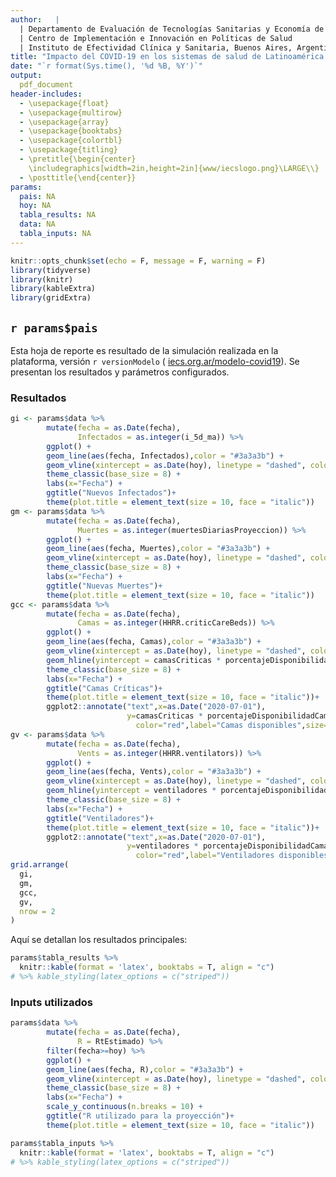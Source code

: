 ```yaml
---
author:   |
  | Departamento de Evaluación de Tecnologías Sanitarias y Economía de la Salud 
  | Centro de Implementación e Innovación en Políticas de Salud 
  | Instituto de Efectividad Clínica y Sanitaria, Buenos Aires, Argentina
title: "Impacto del COVID-19 en los sistemas de salud de Latinoamérica y el Caribe"
date: "`r format(Sys.time(), '%d %B, %Y')`"
output:
  pdf_document
header-includes:
  - \usepackage{float}
  - \usepackage{multirow}
  - \usepackage{array}
  - \usepackage{booktabs}
  - \usepackage{colortbl}
  - \usepackage{titling}
  - \pretitle{\begin{center}
    \includegraphics[width=2in,height=2in]{www/iecslogo.png}\LARGE\\}
  - \posttitle{\end{center}}
params: 
  pais: NA
  hoy: NA
  tabla_results: NA
  data: NA
  tabla_inputs: NA
---
```


```r
knitr::opts_chunk$set(echo = F, message = F, warning = F)
library(tidyverse)
library(knitr)
library(kableExtra)
library(gridExtra)
```

## `r params$pais`

Esta hoja de reporte es resultado de la simulación realizada en la plataforma, versión `r versionModelo` ( [iecs.org.ar/modelo-covid19](http://shinyapps.iecs.org.ar/modelo-covid19/)). Se presentan los resultados y parámetros configurados.

### Resultados

```r
gi <- params$data %>%
        mutate(fecha = as.Date(fecha),
               Infectados = as.integer(i_5d_ma)) %>%
        ggplot() +
        geom_line(aes(fecha, Infectados),color = "#3a3a3b") +
        geom_vline(xintercept = as.Date(hoy), linetype = "dashed", color="grey")+
        theme_classic(base_size = 8) +
        labs(x="Fecha") +
        ggtitle("Nuevos Infectados")+
        theme(plot.title = element_text(size = 10, face = "italic"))
gm <- params$data %>%
        mutate(fecha = as.Date(fecha),
               Muertes = as.integer(muertesDiariasProyeccion)) %>%
        ggplot() +
        geom_line(aes(fecha, Muertes),color = "#3a3a3b") +
        geom_vline(xintercept = as.Date(hoy), linetype = "dashed", color="grey")+
        theme_classic(base_size = 8) +
        labs(x="Fecha") +
        ggtitle("Nuevas Muertes")+
        theme(plot.title = element_text(size = 10, face = "italic"))
gcc <- params$data %>%
        mutate(fecha = as.Date(fecha),
               Camas = as.integer(HHRR.criticCareBeds)) %>%
        ggplot() +
        geom_line(aes(fecha, Camas),color = "#3a3a3b") +
        geom_vline(xintercept = as.Date(hoy), linetype = "dashed", color="grey")+
        geom_hline(yintercept = camasCriticas * porcentajeDisponibilidadCamasCOVID, linetype="dashed", color="red")+
        theme_classic(base_size = 8) +
        labs(x="Fecha") +
        ggtitle("Camas Críticas")+
        theme(plot.title = element_text(size = 10, face = "italic"))+     
        ggplot2::annotate("text",x=as.Date("2020-07-01"),
                          y=camasCriticas * porcentajeDisponibilidadCamasCOVID * 1.1,
                            color="red",label="Camas disponibles",size=3)
gv <- params$data %>%
        mutate(fecha = as.Date(fecha),
               Vents = as.integer(HHRR.ventilators)) %>%
        ggplot() +
        geom_line(aes(fecha, Vents),color = "#3a3a3b") +
        geom_vline(xintercept = as.Date(hoy), linetype = "dashed", color="grey")+
        geom_hline(yintercept = ventiladores * porcentajeDisponibilidadCamasCOVID, linetype="dashed", color="red")+
        theme_classic(base_size = 8) +
        labs(x="Fecha") +
        ggtitle("Ventiladores")+
        theme(plot.title = element_text(size = 10, face = "italic"))+     
        ggplot2::annotate("text",x=as.Date("2020-07-01"),
                          y=ventiladores * porcentajeDisponibilidadCamasCOVID * 1.1,
                            color="red",label="Ventiladores disponibles",size=3)
grid.arrange(
  gi,
  gm,
  gcc,
  gv,
  nrow = 2
)
```

Aquí se detallan los resultados principales:

```r
params$tabla_results %>%
  knitr::kable(format = 'latex', booktabs = T, align = "c") 
# %>% kable_styling(latex_options = c("striped"))
```

### Inputs utilizados

```r
params$data %>%
        mutate(fecha = as.Date(fecha),
               R = RtEstimado) %>%
        filter(fecha>=hoy) %>% 
        ggplot() +
        geom_line(aes(fecha, R),color = "#3a3a3b") +
        geom_vline(xintercept = as.Date(hoy), linetype = "dashed", color="grey")+
        theme_classic(base_size = 8) +
        labs(x="Fecha") +
        scale_y_continuous(n.breaks = 10) +
        ggtitle("R utilizado para la proyección")+
        theme(plot.title = element_text(size = 10, face = "italic"))
```

```r
params$tabla_inputs %>%
  knitr::kable(format = 'latex', booktabs = T, align = "c") 
# %>% kable_styling(latex_options = c("striped"))

```

